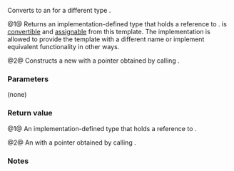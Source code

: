 {{cpp/memory/auto_ptr/title|operator auto_ptr&lt;Y&gt;}}
{{cpp/memory/auto_ptr/navbar}}
{{dcl begin}}
{{dcl|deprecated=c++11|removed=c++17|num=1|
template&lt; class Y &gt;
operator auto_ptr_ref&lt;Y&gt;() throw();
}}
{{dcl|deprecated=c++11|removed=c++17|num=2|
template&lt; class Y &gt;
operator auto_ptr&lt;Y&gt;() throw();
}}
{{dcl end}}

Converts {{c|*this}} to an {{tt|auto_ptr}} for a different type {{tt|Y}}.

@1@ Returns an implementation-defined type that holds a reference to {{c|*this}}. {{lc|std::auto_ptr}} is [[cpp/memory/auto_ptr/auto_ptr|convertible]] and [[cpp/memory/auto_ptr/operator{{=}}|assignable]] from this template. The implementation is allowed to provide the template with a different name or implement equivalent functionality in other ways.

@2@ Constructs a new {{tt|auto_ptr}} with a pointer obtained by calling {{lc|release()}}.

===Parameters===
(none)

===Return value===
@1@ An implementation-defined type that holds a reference to {{c|*this}}.

@2@ An {{tt|auto_ptr}} with a pointer obtained by calling {{lc|release()}}.

===Notes===
{{cpp/memory/auto_ptr/auto_ptr_ref_note}}

{{langlinks|es|ja|ru|zh}}